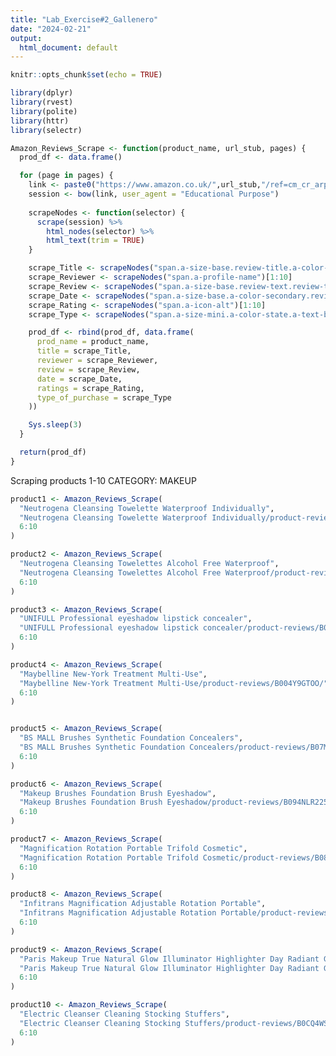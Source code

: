 ```yaml
---
title: "Lab_Exercise#2_Gallenero"
date: "2024-02-21"
output:
  html_document: default
---
```


```r
knitr::opts_chunk$set(echo = TRUE)
```

```r
library(dplyr)
library(rvest)
library(polite)
library(httr)
library(selectr)

Amazon_Reviews_Scrape <- function(product_name, url_stub, pages) {
  prod_df <- data.frame()

  for (page in pages) {
    link <- paste0("https://www.amazon.co.uk/",url_stub,"/ref=cm_cr_arp_d_paging_btm_next_", page, "?ie=UTF8&reviewerType=all_reviews&pageNumber=", page)
    session <- bow(link, user_agent = "Educational Purpose")
    
    scrapeNodes <- function(selector) {
      scrape(session) %>%
        html_nodes(selector) %>%
        html_text(trim = TRUE)
    }

    scrape_Title <- scrapeNodes("span.a-size-base.review-title.a-color-base.review-title-content.a-text-bold")[1:10]
    scrape_Reviewer <- scrapeNodes("span.a-profile-name")[1:10]
    scrape_Review <- scrapeNodes("span.a-size-base.review-text.review-text-content")[1:10]
    scrape_Date <- scrapeNodes("span.a-size-base.a-color-secondary.review-date")[1:10]
    scrape_Rating <- scrapeNodes("span.a-icon-alt")[1:10]
    scrape_Type <- scrapeNodes("span.a-size-mini.a-color-state.a-text-bold")[1:10]

    prod_df <- rbind(prod_df, data.frame(
      prod_name = product_name,
      title = scrape_Title,
      reviewer = scrape_Reviewer,
      review = scrape_Review,
      date = scrape_Date,
      ratings = scrape_Rating,
      type_of_purchase = scrape_Type
    ))

    Sys.sleep(3)
  }

  return(prod_df)
}
```

Scraping products 1-10
CATEGORY: MAKEUP
```r
    
product1 <- Amazon_Reviews_Scrape(
  "Neutrogena Cleansing Towelette Waterproof Individually",
  "Neutrogena Cleansing Towelette Waterproof Individually/product-reviews/B07GKVBQDG",
  6:10
)

product2 <- Amazon_Reviews_Scrape(
  "Neutrogena Cleansing Towelettes Alcohol Free Waterproof",
  "Neutrogena Cleansing Towelettes Alcohol Free Waterproof/product-reviews/B084K5HNCB/",
  6:10
)

product3 <- Amazon_Reviews_Scrape(
  "UNIFULL Professional eyeshadow lipstick concealer",
  "UNIFULL Professional eyeshadow lipstick concealer/product-reviews/B0BGXLGBVZ/",
  6:10
)

product4 <- Amazon_Reviews_Scrape(
  "Maybelline New-York Treatment Multi-Use",
  "Maybelline New-York Treatment Multi-Use/product-reviews/B004Y9GTOO/",
  6:10
)


product5 <- Amazon_Reviews_Scrape(
  "BS MALL Brushes Synthetic Foundation Concealers",
  "BS MALL Brushes Synthetic Foundation Concealers/product-reviews/B07MH1KHJ2/",
  6:10
)

product6 <- Amazon_Reviews_Scrape(
  "Makeup Brushes Foundation Brush Eyeshadow",
  "Makeup Brushes Foundation Brush Eyeshadow/product-reviews/B094NLR225",
  6:10
)

product7 <- Amazon_Reviews_Scrape(
  "Magnification Rotation Portable Trifold Cosmetic",
  "Magnification Rotation Portable Trifold Cosmetic/product-reviews/B08FD6SJ3N/",
  6:10
)

product8 <- Amazon_Reviews_Scrape(
  "Infitrans Magnification Adjustable Rotation Portable",
  "Infitrans Magnification Adjustable Rotation Portable/product-reviews/B087PWNS9C/",
  6:10
)

product9 <- Amazon_Reviews_Scrape(
  "Paris Makeup True Natural Glow Illuminator Highlighter Day Radiant Glow",
  "Paris Makeup True Natural Glow Illuminator Highlighter Day Radiant Glow/dp/B074PTZCNX/",
  6:10
)

product10 <- Amazon_Reviews_Scrape(
  "Electric Cleanser Cleaning Stocking Stuffers",
  "Electric Cleanser Cleaning Stocking Stuffers/product-reviews/B0CQ4WS2CP/",
  6:10
)

```
